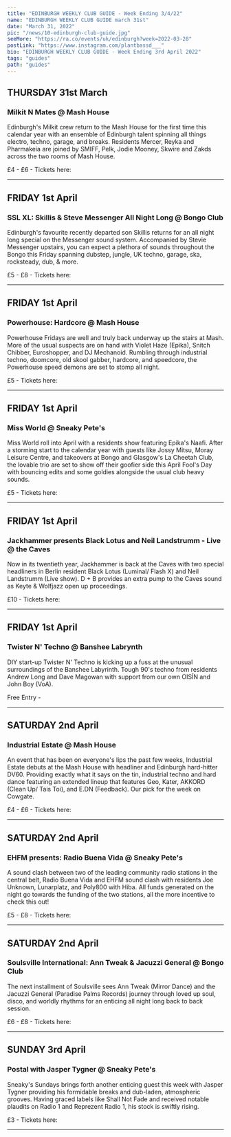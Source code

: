 ---
title: "EDINBURGH WEEKLY CLUB GUIDE - Week Ending 3/4/22"
name: "EDINBURGH WEEKLY CLUB GUIDE march 31st"
date: "March 31, 2022"
pic: "/news/10-edinburgh-club-guide.jpg"
seeMore: "https://ra.co/events/uk/edinburgh?week=2022-03-28"
postLink: "https://www.instagram.com/plantbassd___"
bio: "EDINBURGH WEEKLY CLUB GUIDE - Week Ending 3rd April 2022"
tags: "guides"
path: "guides"
---

## THURSDAY 31st March

<div className="row"><div className="col clubGuide">

[<Picture src="/news/club-guide/10-milkit.jpg" alt="Milkit N Mates @ Mash House" size={1200}/>](https://ra.co/events/1505083)

</div><div className="col clubGuide">

### Milkit N Mates @ Mash House

Edinburgh's Milkit crew return to the Mash House for the first time this calendar year with an ensemble of Edinburgh talent spinning all things electro, techno, garage, and breaks. Residents Mercer, Reyka and Pharmakeia are joined by SMIFF, Pelk, Jodie Mooney, Skwire and Zakds across the two rooms of Mash House.

£4 - £6 - Tickets here: <HoverLink url="ra.co/events/1505083" external inline />

</div></div><hr/>

## FRIDAY 1st April

<div className="row"><div className="col clubGuide">

[<Picture src="/news/club-guide/10-ssl.jpg" alt="SSL XL: Skillis & Steve Messenger All Night Long @ Bongo Club" size={1200}/>](https://ra.co/events/1511623)

</div><div className="col clubGuide">

### SSL XL: Skillis & Steve Messenger All Night Long @ Bongo Club

Edinburgh's favourite recently departed son Skillis returns for an all night long special on the Messenger sound system. Accompanied by Stevie Messenger upstairs, you can expect a plethora of sounds throughout the Bongo this Friday spanning dubstep, jungle, UK techno, garage, ska, rocksteady, dub, & more.

£5 - £8 - Tickets here: <HoverLink url="ra.co/events/1511623" external inline />

</div></div><hr/>

## FRIDAY 1st April

<div className="row"><div className="col clubGuide">

[<Picture src="/news/club-guide/10-hardcore.jpg" alt="Powerhouse: Hardcore @ Mash House" size={1200}/>](https://ra.co/events/1516484)

</div><div className="col clubGuide">

### Powerhouse: Hardcore @ Mash House

Powerhouse Fridays are well and truly back underway up the stairs at Mash. More of the usual suspects are on hand with Violet Haze (Epika), Snitch Chibber, Euroshopper, and DJ Mechanoid. Rumbling through industrial techno, doomcore, old skool gabber, hardcore, and speedcore, the Powerhouse speed demons are set to stomp all night.

£5 - Tickets here: <HoverLink url="ra.co/events/1516484" external inline />

</div></div><hr/>

## FRIDAY 1st April

<div className="row"><div className="col clubGuide">

[<Picture src="/news/club-guide/10-world.jpg" alt="Miss World @ Sneaky Pete’s" size={1200}/>](https://ra.co/events/1511439)

</div><div className="col clubGuide">

### Miss World @ Sneaky Pete's

Miss World roll into April with a residents show featuring Epika's Naafi. After a storming start to the calendar year with guests like Jossy Mitsu, Moray Leisure Centre, and takeovers at Bongo and Glasgow's La Cheetah Club, the lovable trio are set to show off their goofier side this April Fool's Day with bouncing edits and some goldies alongside the usual club heavy sounds.

£5 - Tickets here: <HoverLink url="ra.co/events/1511439" external inline />

</div></div><hr/>

## FRIDAY 1st April

<div className="row"><div className="col clubGuide">

[<Picture src="/news/club-guide/10-lotus.jpg" alt="Jackhammer presents Black Lotus and Neil Landstrumm - Live @ the Caves" size={1200}/>](https://ra.co/events/1512272)

</div><div className="col clubGuide">

### Jackhammer presents Black Lotus and Neil Landstrumm - Live @ the Caves

Now in its twentieth year, Jackhammer is back at the Caves with two special headliners in Berlin resident Black Lotus (Luminal/ Flash X) and Neil Landstrumm (Live show). D + B provides an extra pump to the Caves sound as Keyte & Wolfjazz open up proceedings.

£10 - Tickets here: <HoverLink url="ra.co/events/1512272" external inline />

</div></div><hr/>

## FRIDAY 1st April

<div className="row"><div className="col clubGuide">

[<Picture src="/news/club-guide/10-twister.jpg" alt="Twister N’ Techno @ Banshee Labrynth" size={1200}/>](https://ra.co/events/1517648)

</div><div className="col clubGuide">

### Twister N' Techno @ Banshee Labrynth

DIY start-up Twister N' Techno is kicking up a fuss at the unusual surroundings of the Banshee Labyrinth. Tough 90's techno from residents Andrew Long and Dave Magowan with support from our own OISÍN and John Boy (VoA).

Free Entry - <HoverLink url="ra.co/events/1517648" external inline />

</div></div><hr/>

## SATURDAY 2nd April

<div className="row"><div className="col clubGuide">

[<Picture src="/news/club-guide/10-dv60.jpg" alt="Industrial Estate @ Mash House" size={1200}/>](https://ra.co/events/1503537)

</div><div className="col clubGuide">

### Industrial Estate @ Mash House

An event that has been on everyone's lips the past few weeks, Industrial Estate debuts at the Mash House with headliner and Edinburgh hard-hitter DV60. Providing exactly what it says on the tin, industrial techno and hard dance featuring an extended lineup that features Geo, Kater, AKKORD (Clean Up/ Tais Toi), and E.DN (Feedback). Our pick for the week on Cowgate.

£4 - £6 - Tickets here: <HoverLink url="ra.co/events/1503537" external inline />

</div></div><hr/>

## SATURDAY 2nd April

<div className="row"><div className="col clubGuide">

[<Picture src="/news/club-guide/10-ehfm.jpg" alt="EHFM presents: Radio Buena Vida @ Sneaky Pete’s" size={1200}/>](https://ra.co/events/1513725)

</div><div className="col clubGuide">

### EHFM presents: Radio Buena Vida @ Sneaky Pete's

A sound clash between two of the leading community radio stations in the central belt, Radio Buena Vida and EHFM sound clash with residents Joe Unknown, Lunarplatz, and Poly800 with Hiba. All funds generated on the night go towards the funding of the two stations, all the more incentive to check this out!

£5 - £8 - Tickets here: <HoverLink url="ra.co/events/1513725" external inline />

</div></div><hr/>

## SATURDAY 2nd April

<div className="row"><div className="col clubGuide">

[<Picture src="/news/club-guide/10-soul.jpg" alt="Soulsville International: Ann Tweak & Jacuzzi General @ Bongo Club" size={1200}/>](https://ra.co/events/1514969)

</div><div className="col clubGuide">

### Soulsville International: Ann Tweak & Jacuzzi General @ Bongo Club

The next installment of Soulsville sees Ann Tweak (Mirror Dance) and the Jacuzzi General (Paradise Palms Records) journey through loved up soul, disco, and worldly rhythms for an enticing all night long back to back session.

£6 - £8 - Tickets here: <HoverLink url="ra.co/events/1514969" external inline />

</div></div><hr/>

## SUNDAY 3rd April

<div className="row"><div className="col clubGuide">

[<Picture src="/news/club-guide/10-postal.jpg" alt="Postal with Jasper Tygner @ Sneaky Pete’s" size={1200}/>](https://ra.co/events/1513026)

</div><div className="col clubGuide">

### Postal with Jasper Tygner @ Sneaky Pete's

Sneaky's Sundays brings forth another enticing guest this week with Jasper Tygner providing his formidable breaks and dub-laden, atmospheric grooves. Having graced labels like Shall Not Fade and received notable plaudits on Radio 1 and Reprezent Radio 1, his stock is swiftly rising.

£3 - Tickets here: <HoverLink url="ra.co/events/1513026" external inline />

</div></div><hr/>
